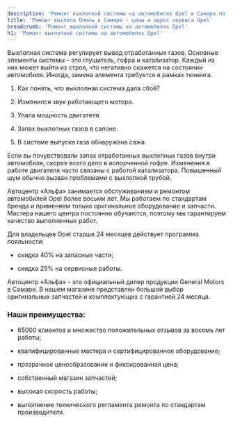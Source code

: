 ```yaml
---
description: 'Ремонт выхлопной системы на автомобилях Opel в Самаре по выгодным ценам в сертифицированном сервисе Опель.'
title: 'Ремонт выхлопа Опель в Самаре - цены и адрес сервиса Opel'
breadcrumb: 'Ремонт выхлопной системы на автомобилях Opel'
h1: 'Ремонт выхлопной системы на автомобилях Opel'
---
```

<p>
	 Выхлопная система регулирует вывод отработанных газов. Основные элементы системы – это глушитель, гофра и катализатор. Каждый из них может выйти из строя, что негативно скажется на состоянии автомобиля. Иногда, замена элемента требуется в рамках тюнинга.
</p>
<ol>
	<li>
	<p>
		 Как понять, что выхлопная система дала сбой?
	</p>
 </li>
	<li>
	<p>
		 Изменился звук работающего мотора.
	</p>
 </li>
	<li>
	<p>
		 Упала мощность двигателя.
	</p>
 </li>
	<li>
	<p>
		 Запах выхлопных газов в салоне.
	</p>
 </li>
	<li>
	<p>
		 В системе выпуска газа обнаружена сажа.
	</p>
 </li>
</ol>
<p>
	 Если вы почувствовали запах отработанных выхлопных газов внутри автомобиля, скорее всего дело в испорченной гофре. Изменения в работе двигателя часто связаны с работой катализатора. Повышенный шум обычно вызван проблемами с выхлопной трубой.
</p>
<p>
	 Автоцентр «Альфа» занимается обслуживанием и ремонтом автомобилей Opel более восьми лет. Мы работаем по стандартам бренда и применяем только оригинальное оборудование и запчасти. Мастера нашего центра постоянно обучаются, поэтому мы гарантируем качество выполненных работ.
</p>
<p>
	 Для владельцев Opel старше 24 месяцев действует программа лояльности:
</p>
<ul>
	<li>
	<p>
		 скидка 40% на запасные части;
	</p>
 </li>
	<li>
	<p>
		 скидка 25% на сервисные работы.
	</p>
 </li>
</ul>
<p>
	 Автоцентр «Альфа» - это официальный дилер продукции General Motors в Самаре. В нашем магазине представлен большой выбор оригинальных запчастей и комплектующих с гарантией 24 месяца.
</p>
<h3>Наши преимущества:</h3>
<p>
</p>
<ul>
	<li>
	<p>
		 65000 клиентов и множество положительных отзывов за восемь лет работы;
	</p>
 </li>
	<li>
	<p>
		 квалифицированные мастера и сертифицированное оборудование;
	</p>
 </li>
	<li>
	<p>
		 прозрачное ценообразование и фиксированная цена;
	</p>
 </li>
	<li>
	<p>
		 собственный магазин запчастей;
	</p>
 </li>
	<li>
	<p>
		 высокая скорость работы;
	</p>
 </li>
	<li>
	<p>
		 выполнение технического регламента ремонта по стандартам производителя.
	</p>
 </li>
</ul>